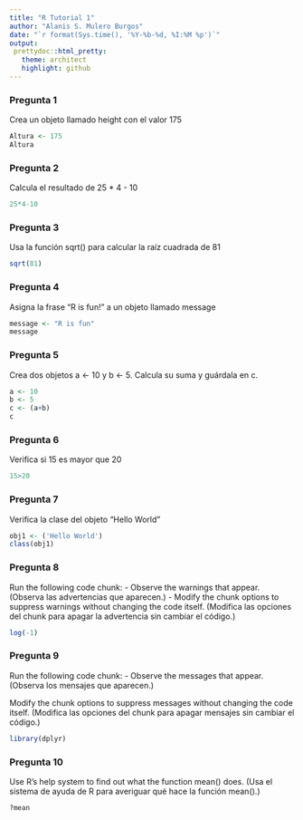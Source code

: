 ```yaml
---
title: "R Tutorial 1"
author: "Alanis S. Mulero Burgos"
date: "`r format(Sys.time(), '%Y-%b-%d, %I:%M %p')`"
output: 
 prettydoc::html_pretty:
   theme: architect
   highlight: github
---
```


### Pregunta 1 
Crea un objeto llamado height con el valor 175

```r
Altura <- 175
Altura
```

### Pregunta 2
Calcula el resultado de 25 * 4 - 10

```r
25*4-10
```

### Pregunta 3
Usa la función sqrt() para calcular la raíz cuadrada de 81

```r
sqrt(81)
```

### Pregunta 4
Asigna la frase “R is fun!” a un objeto llamado message

```r
message <- "R is fun"
message
```

### Pregunta 5
Crea dos objetos a <- 10 y b <- 5. Calcula su suma y guárdala en c.

```r
a <- 10
b <- 5
c <- (a+b)
c
```

### Pregunta 6
Verifica si 15 es mayor que 20

```r
15>20
```

### Pregunta 7
Verifica la clase del objeto "Hello World"

```r
obj1 <- ('Hello World')
class(obj1)
```

### Pregunta 8
Run the following code chunk:
- Observe the warnings that appear. (Observa las advertencias que aparecen.)
- Modify the chunk options to suppress warnings without changing the code itself. (Modifica las opciones del chunk para apagar la advertencia sin cambiar el código.)


```r
log(-1)
```

### Pregunta 9
Run the following code chunk: - Observe the messages that appear. (Observa los mensajes que aparecen.)

Modify the chunk options to suppress messages without changing the code itself. (Modifica las opciones del chunk para apagar mensajes sin cambiar el código.)

```r
library(dplyr)
```

### Pregunta 10
Use R’s help system to find out what the function mean() does. (Usa el sistema de ayuda de R para averiguar qué hace la función mean().)

```r
?mean
```

